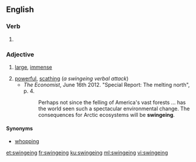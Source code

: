 ==English==

===Verb===
{{head|en|present participle}}

# {{context|archaic|lang=en}} {{present participle of|swinge|lang=en}}

===Adjective===
{{en-adj}}

# {{context|British|lang=en}} [[large]], [[immense]]
# [[powerful]], [[scathing]] (''a swingeing verbal attack'')
#* ''The Economist'', June 16th 2012. "Special Report: The melting north", p. 4.
#*: Perhaps not since the felling of America's vast forests ... has the world seen such a spectacular environmental change. The consequences for Arctic ecosystems will be '''swingeing'''.

====Synonyms====
* [[whopping]]

[[et:swingeing]]
[[fr:swingeing]]
[[ku:swingeing]]
[[ml:swingeing]]
[[vi:swingeing]]